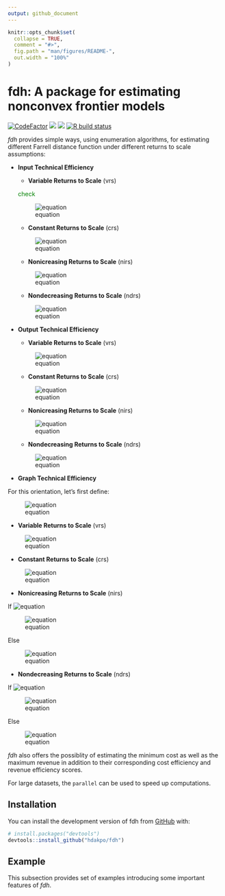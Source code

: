 ---
output: github_document
---

<!-- README.md is generated from README.Rmd. Please edit that file -->

```{r, include = FALSE}
knitr::opts_chunk$set(
  collapse = TRUE,
  comment = "#>",
  fig.path = "man/figures/README-",
  out.width = "100%"
)
```

# fdh: A package for estimating nonconvex frontier models

<!-- badges: start -->
[![CodeFactor](https://www.codefactor.io/repository/github/hdakpo/fdh/badge)](https://www.codefactor.io/repository/github/hdakpo/fdh)
[![](https://img.shields.io/github/languages/code-size/hdakpo/fdh.svg)](https://github.com/hdakpo/fdh)
[![](https://img.shields.io/badge/devel%20version-0.1.0.900-darkred.svg)](https://github.com/hdakpo/fdh)
[![R build status](https://github.com/hdakpo/fdh/workflows/R-CMD-check/badge.svg)](https://github.com/hdakpo/fdh/actions)
<!-- badges: end -->

*fdh* provides simple ways, using enumeration algorithms, for estimating 
different Farrell distance function under different returns to scale 
assumptions:

- **Input Technical Efficiency**
  - **Variable Returns to Scale** (vrs)
  
  <span style="color: green"> check </span>
  
  ![equation](https://latex.codecogs.com/svg.image?\large&space;\color{white}&space;E_i\left(\mathbf{x}^\circ,&space;\mathbf{y}^\circ\right)=\displaystyle&space;\min_{\mathbf{y}^\circ&space;\leq&space;\mathbf{y}_n}&space;\displaystyle&space;\max_{k=1,\cdots,&space;K}&space;\left\lbrace&space;\frac{x_{kn}}{x_k^\circ}&space;\right\rbrace)
  
  - **Constant Returns to Scale** (crs)
  
  ![equation](https://latex.codecogs.com/svg.image?\large&space;\color{white}&space;E_i&space;\left(\mathbf{x}^\circ,&space;\mathbf{y}^\circ\right)&space;=\displaystyle\min_{n=1,&space;\cdots,&space;N}&space;\left\lbrace\displaystyle\max_{k=1,\cdots,&space;K}&space;\frac{x_{kn}}{x_k^\circ}\cdot\displaystyle\max_{q=1,&space;\cdots,&space;Q}\frac{y_q^\circ}{y_{qn}}\right\rbrace)
  
  - **Nonicreasing Returns to Scale** (nirs)
  
  ![equation](https://latex.codecogs.com/svg.image?\large&space;\color{white}&space;E_i\left(\mathbf{x}^\circ,&space;\mathbf{y}^\circ\right)=\displaystyle\min_{\mathbf{y}^\circ&space;\leq&space;\mathbf{y}_n}\left\lbrace\displaystyle\max_{k=1,\cdots,&space;K}\frac{x_{kn}}{x_k^\circ}\cdot\displaystyle\max_{q=1,&space;\cdots,&space;Q}\frac{y_q^\circ}{y_{qn}}\right\rbrace)
  
  - **Nondecreasing Returns to Scale** (ndrs)
  
  ![equation](https://latex.codecogs.com/svg.image?\inline&space;\large&space;\color{white}&space;E_i\left(\mathbf{x}^\circ,&space;\mathbf{y}^\circ\right)=\displaystyle\min_{n=1,&space;\cdots,&space;N}&space;\left\lbrace\displaystyle\max_{k=1,\cdots,&space;K}\frac{x_{kn}}{x_k^\circ}\cdot&space;\max&space;\left\lbrace\displaystyle\max_{q=1,&space;\cdots,&space;Q}\frac{y_q^\circ}{y_{qn}},&space;1\right\rbrace\right\rbrace)

- **Output Technical Efficiency**
  - **Variable Returns to Scale** (vrs)
  
  ![equation](https://latex.codecogs.com/svg.image?\large&space;\color{white}&space;E_o\left(\mathbf{x}^\circ,&space;\mathbf{y}^\circ\right)=\displaystyle\max_{\mathbf{x}^\circ&space;\geq&space;\mathbf{x}_n}\displaystyle\min_{q=1,\cdots,&space;Q}\left\lbrace\frac{y_{qn}}{y_q^\circ}\right\rbrace)
  
  - **Constant Returns to Scale** (crs)
  
  ![equation](https://latex.codecogs.com/svg.image?\large&space;\color{white}&space;E_o\left(\mathbf{x}^\circ,&space;\mathbf{y}^\circ\right)&space;=\displaystyle\max_{n=1,&space;\cdots,&space;N}&space;\left\lbrace\displaystyle\min_{q=1,\cdots,&space;Q}\frac{y_{qn}}{y_q^\circ}\cdot\displaystyle\min_{k=1,\cdots,&space;K}\frac{x_k^\circ}{x_{kn}}\right\rbrace)
  
  - **Nonicreasing Returns to Scale** (nirs)
  
  ![equation](https://latex.codecogs.com/svg.image?\large&space;\color{white}&space;E_o\left(\mathbf{x}^\circ,&space;\mathbf{y}^\circ\right)=\displaystyle\max_{n=1,&space;\cdots,&space;N}&space;\left\lbrace\displaystyle\min_{q=1,\cdots,&space;Q}\frac{y_{qn}}{y_q^\circ}\cdot&space;\min&space;\left\lbrace\displaystyle\min_{k=1,\cdots,&space;K}\frac{x_k^\circ}{x_{kn}},&space;1\right\rbrace\right\rbrace)
  
  - **Nondecreasing Returns to Scale** (ndrs)
  
  ![equation](https://latex.codecogs.com/svg.image?\large&space;\color{white}&space;E_o\left(\mathbf{x}^\circ,&space;\mathbf{y}^\circ\right)=\displaystyle\max_{\mathbf{x}^\circ&space;\geq&space;\mathbf{x}_n}&space;\left\lbrace\displaystyle\min_{q=1,\cdots,&space;Q}&space;\frac{y_{qn}}{y_q^\circ}\cdot\displaystyle\min_{k=1,\cdots,&space;K}\frac{x_k^\circ}{x_{kn}}\right\rbrace)
  
- **Graph Technical Efficiency**

For this orientation, let's first define:

![equation](https://latex.codecogs.com/svg.image?\large&space;\color{white}&space;\delta&space;=&space;\left(\displaystyle\max_{q=1,&space;\cdots,&space;Q}&space;\frac{y_q^\circ}{y_{qn}}&space;\cdot&space;\displaystyle\min_{k=1,\cdots,&space;K}&space;\frac{x_k^\circ}{x_{kn}}\right)^{1/2})

  - **Variable Returns to Scale** (vrs)
  
  ![equation](https://latex.codecogs.com/svg.image?\large&space;\color{white}&space;E_{GR}\left(\mathbf{x}^\circ,&space;\mathbf{y}^\circ\right)=\displaystyle\min_{n=1,&space;\cdots,&space;N}&space;\left\lbrace\max\left(\displaystyle\max_{k=1,\cdots,&space;K}\frac{x_{kn}}{x_k^\circ},\displaystyle\max_{q=1,\cdots,&space;Q}\frac{y_q^\circ}{y_{qn}}\right)\right\rbrace)
  
  - **Constant Returns to Scale** (crs)
  
  ![equation](https://latex.codecogs.com/svg.image?\inline&space;\large&space;\color{white}&space;E_{GR}\left(\mathbf{x}^\circ,&space;\mathbf{y}^\circ\right)&space;=\displaystyle\min_{n=1,&space;\cdots,&space;N}&space;\left\lbrace\displaystyle\max_{q=1,&space;\cdots,&space;Q}\frac{y_q^\circ}{y_{qn}}\Big/\displaystyle\min_{k=1,\cdots,&space;K}\frac{x_k^\circ}{x_{kn}}\right\rbrace^{1/2})
  
  - **Nonicreasing Returns to Scale** (nirs)
  
  If ![equation](https://latex.codecogs.com/svg.image?\inline&space;\large&space;\color{white}&space;\delta&space;\leq&space;1)
  
  ![equation](https://latex.codecogs.com/svg.image?\inline&space;\large&space;\color{white}&space;E_{GR}\left(\mathbf{x}^\circ,&space;\mathbf{y}^\circ\right)&space;=\displaystyle\min_{n=1,&space;\cdots,&space;N}&space;\left\lbrace\displaystyle\max_{q=1,&space;\cdots,&space;Q}\frac{y_q^\circ}{y_{qn}}\Big/\displaystyle\min_{k=1,\cdots,&space;K}\frac{x_k^\circ}{x_{kn}}\right\rbrace^{1/2})
  
  Else
  
  ![equation](https://latex.codecogs.com/svg.image?\inline&space;\large&space;\color{white}&space;E_{GR}\left(\mathbf{x}^\circ,\mathbf{y}^\circ\right)&space;=&space;\displaystyle\min_{n=1,&space;\cdots,&space;N}\left\lbrace\max\left[\displaystyle\max_{q=1,&space;\cdots,&space;Q}\frac{y_q^\circ}{y_{qn}},&space;\left(\displaystyle\min_{k=1,\cdots,&space;K}\frac{x_k^\circ}{x_{kn}}\right)^{-1}&space;\right]\right\rbrace)
  
  - **Nondecreasing Returns to Scale** (ndrs)
  
  If ![equation](https://latex.codecogs.com/svg.image?\inline&space;\large&space;\color{white}&space;\delta&space;\geq&space;1)
  
  ![equation](https://latex.codecogs.com/svg.image?\inline&space;\large&space;\color{white}&space;E_{GR}\left(\mathbf{x}^\circ,&space;\mathbf{y}^\circ\right)&space;=\displaystyle\min_{n=1,&space;\cdots,&space;N}&space;\left\lbrace\displaystyle\max_{q=1,&space;\cdots,&space;Q}\frac{y_q^\circ}{y_{qn}}\Big/\displaystyle\min_{k=1,\cdots,&space;K}\frac{x_k^\circ}{x_{kn}}\right\rbrace^{1/2})
  
  Else
  
  ![equation](https://latex.codecogs.com/svg.image?\inline&space;\large&space;\color{white}&space;E_{GR}\left(\mathbf{x}^\circ,\mathbf{y}^\circ\right)&space;=&space;\displaystyle\min_{n=1,&space;\cdots,&space;N}\left\lbrace\max\left[\displaystyle\max_{q=1,&space;\cdots,&space;Q}\frac{y_q^\circ}{y_{qn}},&space;\left(\displaystyle\min_{k=1,\cdots,&space;K}\frac{x_k^\circ}{x_{kn}}\right)^{-1}&space;\right]\right\rbrace)

*fdh* also offers the possiblity of estimating the minimum cost as well as the 
maximum revenue in addition to their corresponding cost efficiency and revenue 
efficiency scores. 

For large datasets, the `parallel` can be used to speed up computations.

## Installation

You can install the development version of fdh from 
[GitHub](https://github.com/) with:

``` r
# install.packages("devtools")
devtools::install_github("hdakpo/fdh")
```

## Example

This subsection provides set of examples introducing some important
features of *fdh*.




